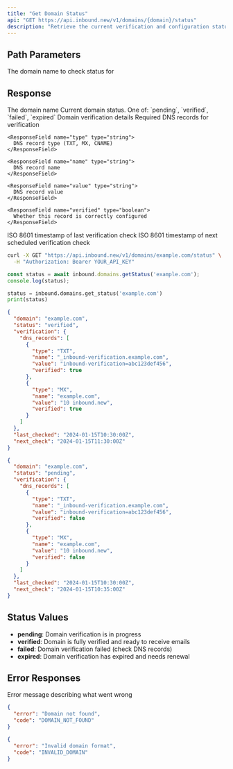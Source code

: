 ```yaml
---
title: "Get Domain Status"
api: "GET https://api.inbound.new/v1/domains/{domain}/status"
description: "Retrieve the current verification and configuration status of a domain"
---
```


## Path Parameters

<ParamField path="domain" type="string" required>
  The domain name to check status for
</ParamField>

## Response

<ResponseField name="domain" type="string">
  The domain name
</ResponseField>

<ResponseField name="status" type="string">
  Current domain status. One of: `pending`, `verified`, `failed`, `expired`
</ResponseField>

<ResponseField name="verification" type="object">
  Domain verification details
  
  <ResponseField name="dns_records" type="array">
    Required DNS records for verification
    
    <ResponseField name="type" type="string">
      DNS record type (TXT, MX, CNAME)
    </ResponseField>
    
    <ResponseField name="name" type="string">
      DNS record name
    </ResponseField>
    
    <ResponseField name="value" type="string">
      DNS record value
    </ResponseField>
    
    <ResponseField name="verified" type="boolean">
      Whether this record is correctly configured
    </ResponseField>
  </ResponseField>
</ResponseField>

<ResponseField name="last_checked" type="string">
  ISO 8601 timestamp of last verification check
</ResponseField>

<ResponseField name="next_check" type="string">
  ISO 8601 timestamp of next scheduled verification check
</ResponseField>

<RequestExample>

```bash cURL
curl -X GET "https://api.inbound.new/v1/domains/example.com/status" \
  -H "Authorization: Bearer YOUR_API_KEY"
```

```typescript TypeScript
const status = await inbound.domains.getStatus('example.com');
console.log(status);
```

```python Python
status = inbound.domains.get_status('example.com')
print(status)
```

</RequestExample>

<ResponseExample>

```json Success Response
{
  "domain": "example.com",
  "status": "verified",
  "verification": {
    "dns_records": [
      {
        "type": "TXT",
        "name": "_inbound-verification.example.com",
        "value": "inbound-verification=abc123def456",
        "verified": true
      },
      {
        "type": "MX",
        "name": "example.com",
        "value": "10 inbound.new",
        "verified": true
      }
    ]
  },
  "last_checked": "2024-01-15T10:30:00Z",
  "next_check": "2024-01-15T11:30:00Z"
}
```

```json Pending Verification
{
  "domain": "example.com",
  "status": "pending",
  "verification": {
    "dns_records": [
      {
        "type": "TXT",
        "name": "_inbound-verification.example.com",
        "value": "inbound-verification=abc123def456",
        "verified": false
      },
      {
        "type": "MX",
        "name": "example.com",
        "value": "10 inbound.new",
        "verified": false
      }
    ]
  },
  "last_checked": "2024-01-15T10:30:00Z",
  "next_check": "2024-01-15T10:35:00Z"
}
```

</ResponseExample>

## Status Values

- **pending**: Domain verification is in progress
- **verified**: Domain is fully verified and ready to receive emails
- **failed**: Domain verification failed (check DNS records)
- **expired**: Domain verification has expired and needs renewal

## Error Responses

<ResponseField name="error" type="string">
  Error message describing what went wrong
</ResponseField>

<ResponseExample>

```json Domain Not Found
{
  "error": "Domain not found",
  "code": "DOMAIN_NOT_FOUND"
}
```

```json Invalid Domain
{
  "error": "Invalid domain format",
  "code": "INVALID_DOMAIN"
}
```

</ResponseExample> 
